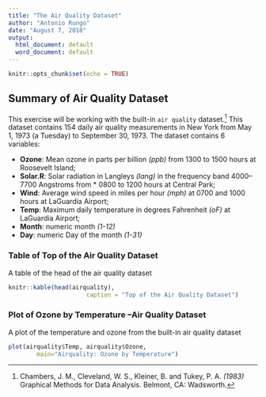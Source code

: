 ```yaml
---
title: "The Air Quality Dataset"
author: "Antonio Rungo"
date: "August 7, 2018"
output:
  html_document: default
  word_document: default
---
```


```r
knitr::opts_chunk$set(echo = TRUE)
```

## Summary of Air Quality Dataset


This exercise will be working with the built-in `air quality` dataset.^[ Chambers, J. M., Cleveland, W. S., Kleiner, B. and Tukey, P. A. _(1983)_ Graphical Methods for Data Analysis. Belmont, CA: Wadsworth.] This dataset contains 154 daily air quality measurements in New York from May 1, 1973 (a Tuesday) to September 30, 1973. The dataset contains 6 variables:

* **Ozone**: Mean ozone in parts per billion _(ppb)_ from 1300 to 1500 hours at Roosevelt Island;
* **Solar.R**: Solar radiation in Langleys _(lang)_ in the frequency band 4000–7700 Angstroms from * 0800 to 1200 hours at Central Park;
* **Wind**: Average wind speed in miles per hour _(mph)_ at 0700 and 1000 hours at LaGuardia Airport;
* **Temp**: Maximum daily temperature in degrees Fahrenheit _(oF)_ at LaGuardia Airport;
* **Month**: numeric month _(1-12)_
* **Day**: numeric Day of the month _(1-31)_


### Table of Top of the Air Quality Dataset

A table of the head of the air quality dataset 

```r
knitr::kable(head(airquality), 
                      caption = "Top of the Air Quality Dataset") 
```

### Plot of Ozone by Temperature –Air Quality Dataset

A plot of the temperature and ozone from the built-in air quality dataset

```r
plot(airquality$Temp, airquality$Ozone,  
        main="Airquality: Ozone by Temperature") 
```















































